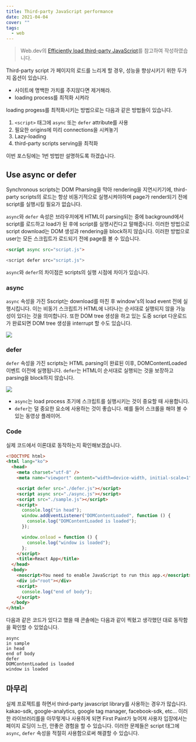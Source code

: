 ```yaml
---
title: Third-party JavaScript performance
date: 2021-04-04
cover: ""
tags:
  - web
---
```


> Web.dev의 [Efficiently load third-party JavaScript](https://web.dev/efficiently-load-third-party-javascript/)를 참고하여 작성하였습니다.

Third-party script 가 페이지의 로드를 느리게 할 경우, 성능을 향상시키기 위한 두가지 옵션이 있습니다.

- 사이트에 명백한 가치를 주지않다면 제거해라.
- loading process를 최적화 시켜라

loading progess를 최적화시키는 방법으로는 다음과 같은 방법들이 있습니다.

1. `<script>` 태그에 `async` 또는 `defer` attribute를 사용
2. 필요한 origins에 미리 connections을 시켜놓기
3. Lazy-loading
4. third-party scripts serving을 최적화

이번 포스팅에는 1번 방법만 설명하도록 하겠습니다.

## Use async or defer

Synchronous scripts는 DOM Pharsing을 막아 rendering을 지연시키기에, third-party scripts의 로드는 항상 비동기적으로 실행시켜야하며 page가 render되기 전에 script를 실행시킬 필요가 없습니다.

`async`와 `defer` 속성은 브라우저에게 HTML이 parsing되는 중에 background에서 script를 로드하고 load가 된 후에 script를 실행시킨다고 말해줍니다. 이러한 방법으로 script download는 DOM 생성과 rendering을 block하지 않습니다. 이러한 방법으로 user는 모든 스크립트가 로드되기 전에 page를 볼 수 있습니다.

```html
<script async src="script.js">

<script defer src="script.js">
```

`async`와 `defer`의 차이점은 scripts의 실행 시점에 차이가 있습니다.

### async

`async` 속성을 가진 Sscript는 download를 마친 후 window's의 load event 전에 실행시킵니다. 이는 비동기 스크립트가 HTML에 나타나는 순서대로 실행되지 않을 가능성이 있다는 것을 의미합니다. 또한 DOM tree 생성을 하고 있는 도중 script 다운로드가 완료되면 DOM tree 생성을 interrupt 할 수도 있습니다.

![](/images/async.png)

### defer

`defer` 속성을 가진 scripts는 HTML parsing이 완료된 이후, DOMContentLoaded 이벤트 이전에 실행됩니다. `defer`는 HTML이 순서대로 실행되는 것을 보장하고 parsing을 block하지 않습니다.

![](/images/defer.png)

- `async`는 load process 초기에 스크립트를 실행시키는 것이 중요할 때 사용합니다.
- `defer`는 덜 중요한 요소에 사용하는 것이 좋습니다. 예를 들어 스크롤을 해야 볼 수 있는 동영상 플레이어.

### Code

실제 코드에서 이론대로 동작하는지 확인해보겠습니다.

```html
<!DOCTYPE html>
<html lang="ko">
  <head>
    <meta charset="utf-8" />
    <meta name="viewport" content="width=device-width, initial-scale=1" />

    <script defer src="./defer.js"></script>
    <script async src="./async.js"></script>
    <script src="./sample.js"></script>
    <script>
      console.log("in head");
      window.addEventListener("DOMContentLoaded", function () {
        console.log("DOMContentLoaded is loaded");
      });

      window.onload = function () {
        console.log("window is loaded");
      };
    </script>
    <title>React App</title>
  </head>
  <body>
    <noscript>You need to enable JavaScript to run this app.</noscript>
    <div id="root"></div>
    <script>
      console.log("end of body");
    </script>
  </body>
</html>
```

다음과 같은 코드가 있다고 했을 때 콘솔에는 다음과 같이 찍혔고 생각했던 대로 동작함을 확인할 수 있었습니다.

```
async
in sample
in head
end of body
defer
DOMContentLoaded is loaded
window is loaded
```

## 마무리

실제 프로젝트를 하면서 third-party javascript library를 사용하는 경우가 많습니다. kakao-sdk, google-analytics, google tag manager, facebook-sdk, etc... 이러한 라이브러리를을 아무렇게나 사용하게 되면 First Paint가 늦어져 사용자 입장에서는 페이지 로딩이 느린, 안좋은 경험을 할 수 있습니다. 이러한 문제들은 script 태그에 `async`, `defer` 속성을 적절히 사용함으로써 해결할 수 있습니다.
